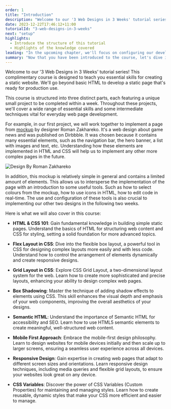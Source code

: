 ```yaml
---
order: 1
title: "Introduction"
description: "Welcome to our '3 Web Designs in 3 Weeks' tutorial series! This complimentary course is designed to teach you essential skills for creating a static website. We'll go beyond basic HTML to develop a static page that's ready for production use"
date: 2023-12-22T17:46:12+11:00
tutorialId: "3-web-designs-in-3-weeks"
next: "setup"
highlights:
  - Introduce the structure of this tutorial
  - Highlights of the knowledge covered
leading: "In the upcoming chapter, we'll focus on configuring our development environment. Once set up, we'll be ready to embark on our actual learning journey."
summary: "Now that you have been introduced to the course, let's dive in."
---
```


Welcome to our '3 Web Designs in 3 Weeks' tutorial series! This complimentary course is designed to teach you essential skills for creating a static website. We'll go beyond basic HTML to develop a static page that's ready for production use.

This course is structured into three distinct parts, each featuring a unique small project to be completed within a week. Throughout these projects, we'll cover a wide range of essential skills and some intermediate techniques vital for everyday web page development.

For example, in our first project, we will work together to implement a page from [mockup](https://dribbble.com/shots/19038057-Game-News-Main-Page) by designer Roman Zakhareko. It's a web design about game news and was published on Dirbbble. It was chosen because it contains many essential elements, such as the navigation bar, the hero banner, a list with images and text, etc. Understanding how these elements are implemented in HTML and CSS will help us to implement any other more complex pages in the future.

![Design By Roman Zakhareko](/tutorials/3-web-designs-in-3-weeks/week-1/game-insider.png)

In addition, this mockup is relatively simple in general and contains a limited amount of elements. This allows us to intersperse the implementation of the page with an introduction to some useful tools. Such as how to select colours from the mockup, how to use icons in HTML, how to edit code in real-time. The use and configuration of these tools is also crucial to implementing our other two designs in the following two weeks.

Here is what we will also cover in this course:

- **HTML & CSS 101**: Gain fundamental knowledge in building simple static pages. Understand the basics of HTML for structuring web content and CSS for styling, setting a solid foundation for more advanced topics.

- **Flex Layout in CSS**: Dive into the flexible box layout, a powerful tool in CSS for designing complex layouts more easily and with less code. Understand how to control the arrangement of elements dynamically and create responsive designs.

- **Grid Layout in CSS**: Explore CSS Grid Layout, a two-dimensional layout system for the web. Learn how to create more sophisticated and precise layouts, enhancing your ability to design complex web pages.

- **Box Shadowing**: Master the technique of adding shadow effects to elements using CSS. This skill enhances the visual depth and emphasis of your web components, improving the overall aesthetics of your designs.

- **Semantic HTML**: Understand the importance of Semantic HTML for accessibility and SEO. Learn how to use HTML5 semantic elements to create meaningful, well-structured web content.

- **Mobile First Approach**: Embrace the mobile-first design philosophy. Learn to design websites for mobile devices initially and then scale up to larger screens, ensuring a seamless user experience across all devices.

- **Responsive Design**: Gain expertise in creating web pages that adapt to different screen sizes and orientations. Learn responsive design techniques, including media queries and flexible grid layouts, to ensure your websites look great on any device.

- **CSS Variables**: Discover the power of CSS Variables (Custom Properties) for maintaining and managing styles. Learn how to create reusable, dynamic styles that make your CSS more efficient and easier to manage.

